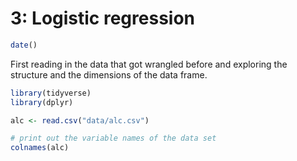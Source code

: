 # 3: Logistic regression

```r

date()

```

First reading in the data that got wrangled before and exploring the structure and the dimensions of the data frame.

```r

library(tidyverse)
library(dplyr)

alc <- read.csv("data/alc.csv")

# print out the variable names of the data set
colnames(alc)

```
